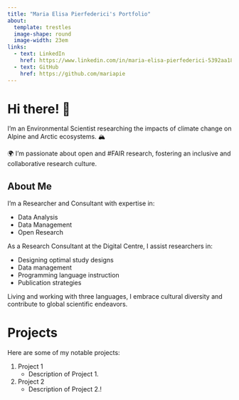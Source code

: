 ```yaml
---
title: "Maria Elisa Pierfederici's Portfolio"
about:
  template: trestles
  image-shape: round
  image-width: 23em
links:
  - text: LinkedIn
    href: https://www.linkedin.com/in/maria-elisa-pierfederici-5392aa182/
  - text: GitHub
    href: https://github.com/mariapie
---
```


# Hi there! 🌱

I'm an Environmental Scientist researching the impacts of climate change on Alpine and Arctic ecosystems. 🏔️

🌍 I'm passionate about open and #FAIR research, fostering an inclusive and collaborative research culture.

## About Me

I'm a Researcher and Consultant with expertise in:

- Data Analysis
- Data Management
- Open Research

As a Research Consultant at the Digital Centre, I assist researchers in:

- Designing optimal study designs
- Data management
- Programming language instruction
- Publication strategies

Living and working with three languages, I embrace cultural diversity and contribute to global scientific endeavors.

<!-- You can insert an image here once you have one -->
<!-- ![Your Image Alt Text](your-image-url.jpg) -->

# Projects

Here are some of my notable projects:

1. Project 1
   - Description of Project 1.

2. Project 2
   - Description of Project 2.!

